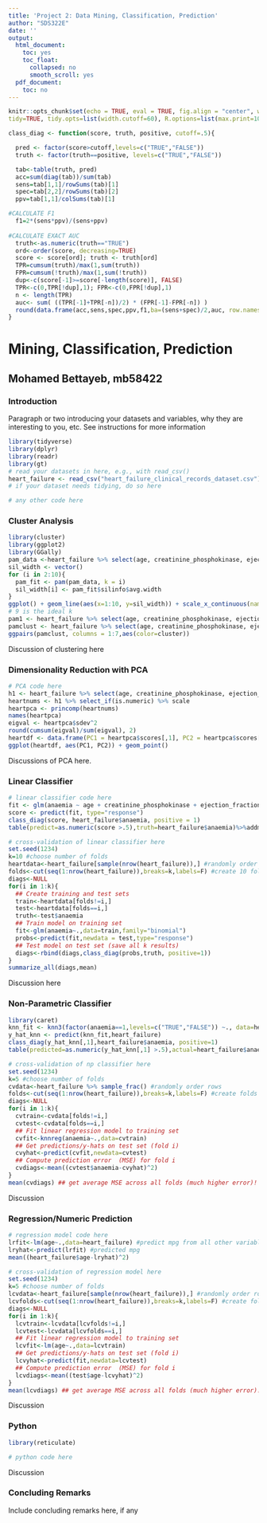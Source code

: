 ```yaml
---
title: 'Project 2: Data Mining, Classification, Prediction'
author: "SDS322E"
date: ''
output:
  html_document:
    toc: yes
    toc_float:
      collapsed: no
      smooth_scroll: yes
  pdf_document:
    toc: no
---
```


```r
knitr::opts_chunk$set(echo = TRUE, eval = TRUE, fig.align = "center", warning = F, message = F,
tidy=TRUE, tidy.opts=list(width.cutoff=60), R.options=list(max.print=100))

class_diag <- function(score, truth, positive, cutoff=.5){

  pred <- factor(score>cutoff,levels=c("TRUE","FALSE"))
  truth <- factor(truth==positive, levels=c("TRUE","FALSE"))

  tab<-table(truth, pred)
  acc=sum(diag(tab))/sum(tab)
  sens=tab[1,1]/rowSums(tab)[1]
  spec=tab[2,2]/rowSums(tab)[2]
  ppv=tab[1,1]/colSums(tab)[1]

#CALCULATE F1
  f1=2*(sens*ppv)/(sens+ppv)
  
#CALCULATE EXACT AUC
  truth<-as.numeric(truth=="TRUE")
  ord<-order(score, decreasing=TRUE)
  score <- score[ord]; truth <- truth[ord]
  TPR=cumsum(truth)/max(1,sum(truth))
  FPR=cumsum(!truth)/max(1,sum(!truth))
  dup<-c(score[-1]>=score[-length(score)], FALSE)
  TPR<-c(0,TPR[!dup],1); FPR<-c(0,FPR[!dup],1)
  n <- length(TPR)
  auc<- sum( ((TPR[-1]+TPR[-n])/2) * (FPR[-1]-FPR[-n]) )
  round(data.frame(acc,sens,spec,ppv,f1,ba=(sens+spec)/2,auc, row.names = "Metrics"),4)
}
```

# Mining, Classification, Prediction

## Mohamed Bettayeb, mb58422

### Introduction 

Paragraph or two introducing your datasets and variables, why they are interesting to you, etc. See instructions for more information

```R
library(tidyverse)
library(dplyr)
library(readr)
library(gt)
# read your datasets in here, e.g., with read_csv()
heart_failure <- read_csv("heart_failure_clinical_records_dataset.csv")
# if your dataset needs tidying, do so here

# any other code here
```

### Cluster Analysis

```R
library(cluster)
library(ggplot2)
library(GGally)
pam_data <-heart_failure %>% select(age, creatinine_phosphokinase, ejection_fraction, platelets, serum_creatinine, serum_sodium, time)
sil_width <- vector()
for (i in 2:10){
  pam_fit <- pam(pam_data, k = i)
  sil_width[i] <- pam_fit$silinfo$avg.width
}
ggplot() + geom_line(aes(x=1:10, y=sil_width)) + scale_x_continuous(name="k", breaks=1:10)
# 9 is the ideal k
pam1 <- heart_failure %>% select(age, creatinine_phosphokinase, ejection_fraction, platelets, serum_creatinine, serum_sodium, time) %>% pam(k=9)
pamclust <- heart_failure %>% select(age, creatinine_phosphokinase, ejection_fraction, platelets, serum_creatinine, serum_sodium, time) %>% mutate(cluster=as.factor(pam1$clustering))
ggpairs(pamclust, columns = 1:7,aes(color=cluster))
```

Discussion of clustering here
    
    
### Dimensionality Reduction with PCA

```R
# PCA code here
h1 <- heart_failure %>% select(age, creatinine_phosphokinase, ejection_fraction, platelets, serum_creatinine, serum_sodium, time)
heartnums <- h1 %>% select_if(is.numeric) %>% scale
heartpca <- princomp(heartnums)
names(heartpca)
eigval <- heartpca$sdev^2
round(cumsum(eigval)/sum(eigval), 2)
heartdf <- data.frame(PC1 = heartpca$scores[,1], PC2 = heartpca$scores[,2])
ggplot(heartdf, aes(PC1, PC2)) + geom_point()
```

Discussions of PCA here. 

###  Linear Classifier

```R
# linear classifier code here
fit <- glm(anaemia ~ age + creatinine_phosphokinase + ejection_fraction + platelets + serum_creatinine + serum_sodium + time, data = heart_failure, family= "binomial")
score <- predict(fit, type="response")
class_diag(score, heart_failure$anaemia, positive = 1)
table(predict=as.numeric(score >.5),truth=heart_failure$anaemia)%>%addmargins
```

```R
# cross-validation of linear classifier here
set.seed(1234)
k=10 #choose number of folds
heartdata<-heart_failure[sample(nrow(heart_failure)),] #randomly order rows
folds<-cut(seq(1:nrow(heart_failure)),breaks=k,labels=F) #create 10 folds
diags<-NULL
for(i in 1:k){
  ## Create training and test sets
  train<-heartdata[folds!=i,] 
  test<-heartdata[folds==i,]
  truth<-test$anaemia
  ## Train model on training set
  fit<-glm(anaemia~.,data=train,family="binomial")
  probs<-predict(fit,newdata = test,type="response")
  ## Test model on test set (save all k results)
  diags<-rbind(diags,class_diag(probs,truth, positive=1))
}
summarize_all(diags,mean)
```

Discussion here

### Non-Parametric Classifier

```R
library(caret)
knn_fit <- knn3(factor(anaemia==1,levels=c("TRUE","FALSE")) ~., data=heart_failure, k=5)
y_hat_knn <- predict(knn_fit,heart_failure)
class_diag(y_hat_knn[,1],heart_failure$anaemia, positive=1)
table(predicted=as.numeric(y_hat_knn[,1] >.5),actual=heart_failure$anaemia)%>%addmargins

```

```R
# cross-validation of np classifier here
set.seed(1234)
k=5 #choose number of folds
cvdata<-heart_failure %>% sample_frac() #randomly order rows
folds<-cut(seq(1:nrow(heart_failure)),breaks=k,labels=F) #create folds
diags<-NULL
for(i in 1:k){
  cvtrain<-cvdata[folds!=i,]
  cvtest<-cvdata[folds==i,]
  ## Fit linear regression model to training set
  cvfit<-knnreg(anaemia~.,data=cvtrain)
  ## Get predictions/y-hats on test set (fold i)
  cvyhat<-predict(cvfit,newdata=cvtest)
  ## Compute prediction error  (MSE) for fold i
  cvdiags<-mean((cvtest$anaemia-cvyhat)^2) 
}
mean(cvdiags) ## get average MSE across all folds (much higher error)!

```

Discussion


### Regression/Numeric Prediction

```R
# regression model code here
lrfit<-lm(age~.,data=heart_failure) #predict mpg from all other variables
lryhat<-predict(lrfit) #predicted mpg
mean((heart_failure$age-lryhat)^2)
```

```R
# cross-validation of regression model here
set.seed(1234)
k=5 #choose number of folds
lcvdata<-heart_failure[sample(nrow(heart_failure)),] #randomly order rows
lcvfolds<-cut(seq(1:nrow(heart_failure)),breaks=k,labels=F) #create folds
diags<-NULL
for(i in 1:k){
  lcvtrain<-lcvdata[lcvfolds!=i,]
  lcvtest<-lcvdata[lcvfolds==i,]
  ## Fit linear regression model to training set
  lcvfit<-lm(age~.,data=lcvtrain)
  ## Get predictions/y-hats on test set (fold i)
  lcvyhat<-predict(fit,newdata=lcvtest)
  ## Compute prediction error  (MSE) for fold i
  lcvdiags<-mean((test$age-lcvyhat)^2) 
}
mean(lcvdiags) ## get average MSE across all folds (much higher error)!
```

Discussion

### Python 

```R
library(reticulate)
```

```python
# python code here
```

Discussion

### Concluding Remarks

Include concluding remarks here, if any





